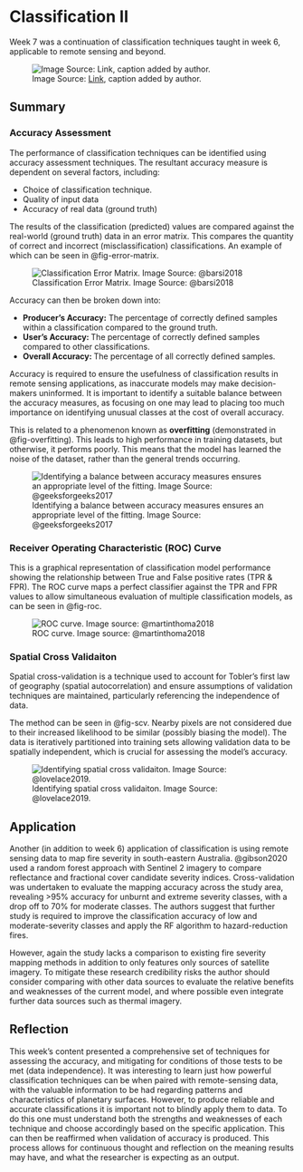 # Classification II

Week 7 was a continuation of classification techniques taught in week 6, applicable to remote sensing and beyond. 

![Image Source: [Link](https://www.independent.co.uk/arts-entertainment/films/news/best-film-quotes-of-alltime-toy-story-s-buzz-lightyear-tops-radio-times-poll-9836754.html), caption added by author.](https://i.ibb.co/QQXPXZp/To-remote-sensing-and-beyond.png)

## Summary



### Accuracy Assessment

The performance of classification techniques can be identified using accuracy assessment techniques. The resultant accuracy measure is dependent on several factors, including:

- Choice of classification technique.
- Quality of input data
- Accuracy of real data (ground truth)

The results of the classification (predicted) values are compared against the real-world (ground truth) data in an error matrix. This compares the quantity of correct and incorrect (misclassification) classifications. An example of which can be seen in @fig-error-matrix. 

![Classification Error Matrix. Image Source: @barsi2018](https://github.com/andrewmaclachlan/CASA0023-lecture-7/blob/main/img/matrix.PNG?raw=true){#fig-error-matrix}

Accuracy can then be broken down into:

- **Producer's Accuracy:** The percentage of correctly defined samples within a classification compared to the ground truth.
- **User's Accuracy: ** The percentage of correctly defined samples compared to other classifications. 
- **Overall Accuracy: **The percentage of all correctly defined samples. 

Accuracy is required to ensure the usefulness of classification results in remote sensing applications, as inaccurate models may make decision-makers uninformed. It is important to identify a suitable balance between the accuracy measures, as focusing on one may lead to placing too much importance on identifying unusual classes at the cost of overall accuracy. 

This is related to a phenomenon known as **overfitting** (demonstrated in @fig-overfitting). This leads to high performance in training datasets, but otherwise, it performs poorly. This means that the model has learned the noise of the dataset, rather than the general trends occurring. 

![Identifying a balance between accuracy measures ensures an appropriate level of the fitting. Image Source: @geeksforgeeks2017](https://media.geeksforgeeks.org/wp-content/cdn-uploads/20190523171258/overfitting_2.png){#fig-overfitting}

### Receiver Operating Characteristic (ROC) Curve

This is a graphical representation of classification model performance showing the relationship between True and False positive rates (TPR & FPR). The ROC curve maps a perfect classifier against the TPR and FPR values to allow simultaneous evaluation of multiple classification models, as can be seen in @fig-roc.

![ROC curve. Image source: @martinthoma2018](https://upload.wikimedia.org/wikipedia/commons/thumb/1/13/Roc_curve.svg/220px-Roc_curve.svg.png){#fig-roc}





### Spatial Cross Validaiton

Spatial cross-validation is a technique used to account for Tobler's first law of geography (spatial autocorrelation) and ensure assumptions of validation techniques are maintained, particularly referencing the independence of data.

The method can be seen in @fig-scv. Nearby pixels are not considered due to their increased likelihood to be similar (possibly biasing the model). The data is iteratively partitioned into training sets allowing validation data to be spatially independent, which is crucial for assessing the model's accuracy. 

![Identifying spatial cross validaiton. Image Source: @lovelace2019.](https://miro.medium.com/v2/resize:fit:1400/0*ALoitT61zdnlyrGN.png){#fig-scv}

## Application

Another (in addition to week 6) application of classification is using remote sensing data to map fire severity in south-eastern Australia. @gibson2020 used a random forest approach with Sentinel 2 imagery to compare reflectance and fractional cover candidate severity indices. Cross-validation was undertaken to evaluate the mapping accuracy across the study area, revealing >95% accuracy for unburnt and extreme severity classes, with a drop off to 70% for moderate classes. The authors suggest that further study is required to improve the classification accuracy of low and moderate-severity classes and apply the RF algorithm to hazard-reduction fires.

However, again the study lacks a comparison to existing fire severity mapping methods in addition to only features only sources of satellite imagery. To mitigate these research credibility risks the author should consider comparing with other data sources to evaluate the relative benefits and weaknesses of the current model, and where possible even integrate further data sources such as thermal imagery. 

## Reflection

This week's content presented a comprehensive set of techniques for assessing the accuracy, and mitigating for conditions of those tests to be met (data independence). It was interesting to learn just how powerful classification techniques can be when paired with remote-sensing data, with the valuable information to be had regarding patterns and characteristics of planetary surfaces. However, to produce reliable and accurate classifications it is important not to blindly apply them to data. To do this one must understand both the strengths and weaknesses of each technique and choose accordingly based on the specific application. This can then be reaffirmed when validation of accuracy is produced. This process allows for continuous thought and reflection on the meaning results may have, and what the researcher is expecting as an output.

